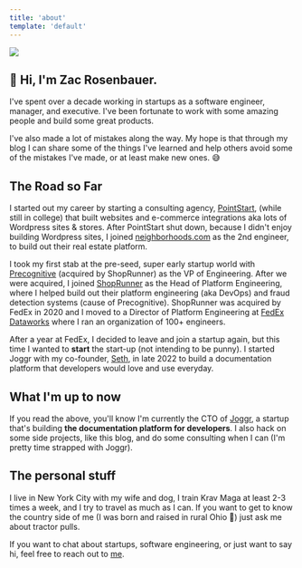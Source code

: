 ```yaml
---
title: 'about'
template: 'default'
---
```


<img src="/img/hello-world.png" />

## 👋 Hi, I'm Zac Rosenbauer. 

I've spent over a decade working in startups as a software engineer, manager, and executive. I've been fortunate to work with some amazing people and build some great products.
 
I've also made a lot of mistakes along the way. My hope is that through my blog I can share some of the things I've learned and help others avoid some of the mistakes I've made, or at least make new ones. 😅

## The Road so Far

I started out my career by starting a consulting agency, [PointStart](https://pointstart.io), (while still in college) that built websites and e-commerce integrations aka lots of Wordpress sites & stores. After PointStart shut down, because I didn't enjoy
building Wordpress sites, I joined [neighborhoods.com](https://neighborhoods.com) as the 2nd engineer, to build out their real estate platform.

I took my first stab at the pre-seed, super early startup world with [Precognitive](https://www.crunchbase.com/organization/precognitive-inc) (acquired by ShopRunner) as the VP of Engineering. After we were acquired, I joined [ShopRunner](https://shoprunner.com) as the Head of Platform Engineering, where I helped build out
their platform engineering (aka DevOps) and fraud detection systems (cause of Precognitive). ShopRunner was acquired by FedEx in 2020 and I moved to a Director of Platform Engineering at [FedEx Dataworks](https://www.fedex.com/en-us/dataworks.html) where I ran an organization of 100+ engineers.

After a year at FedEx, I decided to leave and join a startup again, but this time I wanted to **start** the start-up (not intending to be punny). I started Joggr with my co-founder, [Seth](https://github.com/srosenbauer), in late 2022 to build a documentation platform that
developers would love and use everyday.

## What I'm up to now 

If you read the above, you'll know I'm currently the CTO of [Joggr](https://joggr.io), a startup that's building **the documentation platform for developers**. I also hack on some side projects, 
like this blog, and do some consulting when I can (I'm pretty time strapped with Joggr).

## The personal stuff

I live in New York City with my wife and dog, I train Krav Maga at least 2-3 times a week, and I try to travel as much as I can. If you want to get to know the country side of me (I was born and raised in rural Ohio 🌽) just ask me about tractor pulls.

If you want to chat about startups, software engineering, or just want to say hi, feel free to reach out to [me](/contact).
